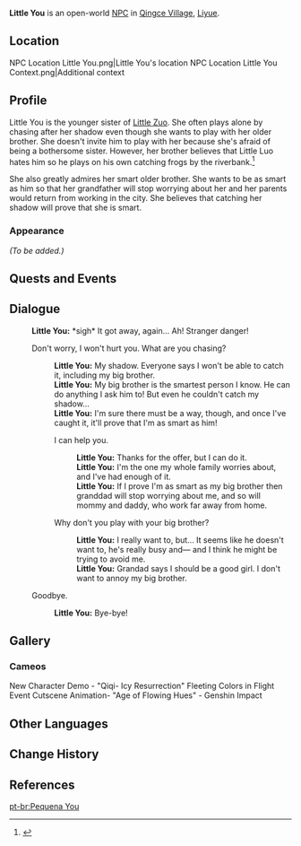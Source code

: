 {{Meta
<!-- REMOVE THIS TEMPLATE AFTER ADDING MISSING INFO -->
|missing_NPC_profile  = yes
}}
{{Character Infobox
|region           = Liyue
|location         = Liyue
|image            = NPC Little Le.png<!-- Same NPC model -->
|type             = Open-World NPC
|sibling          = Little Zuo
}}
'''Little You''' {{Lang|zh=阿佑|zh_rm=Ā Yòu}} is an open-world [[NPC]] in [[Qingce Village]], [[Liyue]].

==Location==
<gallery>
NPC Location Little You.png|Little You's location
NPC Location Little You Context.png|Additional context
</gallery>

==Profile==
<!--detailed story/lore information goes here-->
Little You is the younger sister of [[Little Zuo]]. She often plays alone by chasing after her shadow even though she wants to play with her older brother.  She doesn't invite him to play with her because she's afraid of being a bothersome sister. However, her brother believes that Little Luo hates him so he plays on his own catching frogs by the riverbank.<ref>{{Ref/NPC|Little Zuo}}</ref>

She also greatly admires her smart older brother. She wants to be as smart as him so that her grandfather will stop worrying about her and her parents would return from working in the city. She believes that catching her shadow will prove that she is smart.

===Appearance===
''(To be added.)''

==Quests and Events==
{{Quests and Events}}

==Dialogue==
{{Dialogue Start}}
:'''Little You:''' *sigh* It got away, again... Ah! Stranger danger!
:{{DIcon}} Don't worry, I won't hurt you. What are you chasing?
::'''Little You:''' My shadow. Everyone says I won't be able to catch it, including my big brother.
::'''Little You:''' My big brother is the smartest person I know. He can do anything I ask him to! But even he couldn't catch my shadow...
::'''Little You:''' I'm sure there must be a way, though, and once I've caught it, it'll prove that I'm as smart as him!
::{{DIcon}} I can help you.
:::'''Little You:''' Thanks for the offer, but I can do it.
:::'''Little You:''' I'm the one my whole family worries about, and I've had enough of it.
:::'''Little You:''' If I prove I'm as smart as my big brother then granddad will stop worrying about me, and so will mommy and daddy, who work far away from home.
::{{DIcon}} Why don't you play with your big brother?
:::'''Little You:''' I really want to, but... It seems like he doesn't want to, he's really busy and&mdash; and I think he might be trying to avoid me.
:::'''Little You:''' Grandad says I should be a good girl. I don't want to annoy my big brother.
:{{DIcon}} Goodbye.
::'''Little You:''' Bye-bye!
{{Dialogue End}}

==Gallery==
===Cameos===
<gallery>
New Character Demo - "Qiqi- Icy Resurrection"
Fleeting Colors in Flight Event Cutscene Animation- "Age of Flowing Hues" - Genshin Impact
</gallery>

==Other Languages==
{{Other Languages
|default_hidden = 1
|en      = Little You
|zhs     = 阿佑
|zhs_rm  = Ā Yòu
|zht     = 阿佑
|zht_rm  = Ā Yòu
|zh_note = {{zh|佑|rm=Yòu}} literally means "to protect."
|ja      = 佑
|ja_rm   = Yuu{{Assumed}}
|ko      = 꼬마 {{tt|우|佑}}
|es      = You
|fr      = Petite You
|ru      = Маленькая Ю
|th      = เจ้าหนู You
|th_rm   = Chao nu You
|vi      = You
|de      = You
|id      = Little You
|pt      = Pequena You
|tr      = Minik You
|it      = You
}}

==Change History==
{{Change History|1.0}}

==References==
{{Reflist}}

[[pt-br:Pequena You]]